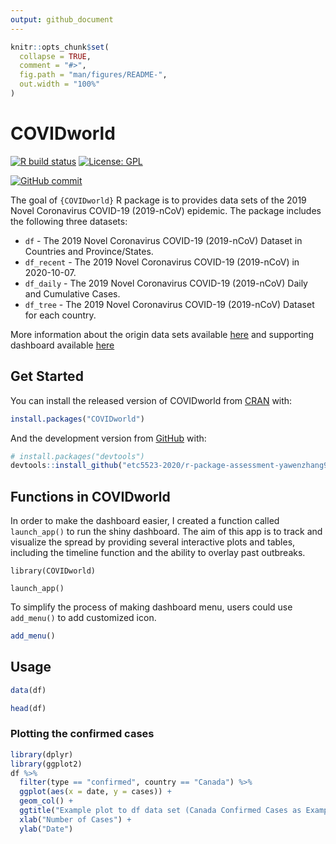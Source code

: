 ```yaml
---
output: github_document
---
```


<!-- README.md is generated from README.Rmd. Please edit that file -->

```r
knitr::opts_chunk$set(
  collapse = TRUE,
  comment = "#>",
  fig.path = "man/figures/README-",
  out.width = "100%"
)
```

# COVIDworld

<!-- badges: start -->
[![R build status](https://github.com/etc5523-2020/r-package-assessment-yawenzhang9701/workflows/R-CMD-check/badge.svg)](https://github.com/etc5523-2020/r-package-assessment-yawenzhang9701/actions)
[![License: GPL](https://img.shields.io/badge/License-GPL-3.svg)](http://www.gnu.org/licenses/gpl-3.0.en.html)

[![GitHub commit](https://img.shields.io/github/last-commit/etc5523-2020/r-package-assessment-yawenzhang9701)](https://github.com/etc5523-2020/r-package-assessment-yawenzhang9701/commit/master)

<!-- badges: end -->

The goal of `{COVIDworld}` R package is to provides data sets of the 2019 Novel Coronavirus COVID-19 (2019-nCoV) epidemic. The package includes the following three datasets:

- `df` - The 2019 Novel Coronavirus COVID-19 (2019-nCoV) Dataset in Countries and Province/States.
- `df_recent` - The 2019 Novel Coronavirus COVID-19 (2019-nCoV) in 2020-10-07.
- `df_daily` - The 2019 Novel Coronavirus COVID-19 (2019-nCoV) Daily and Cumulative Cases.
- `df_tree` - The 2019 Novel Coronavirus COVID-19 (2019-nCoV) Dataset for each country.

More information about the origin data sets available [here](https://coronavirus.jhu.edu/map.html) and supporting dashboard available [here](https://yawen.shinyapps.io/shiny-assessment-yawenzhang9701/)

## Get Started

You can install the released version of COVIDworld from [CRAN](https://CRAN.R-project.org) with:

``` r
install.packages("COVIDworld")
```

And the development version from [GitHub](https://github.com/) with:

``` r
# install.packages("devtools")
devtools::install_github("etc5523-2020/r-package-assessment-yawenzhang9701")
```

## Functions in COVIDworld

In order to make the dashboard easier, I created a function called `launch_app()` to run the shiny dashboard. The aim of this app is to track and visualize the spread by providing several interactive plots and tables, including the timeline function and the ability to overlay past outbreaks. 

```
library(COVIDworld)

launch_app()
```
To simplify the process of making dashboard menu, users could use `add_menu()` to add customized icon.  

``` r
add_menu()
```

## Usage

``` r
data(df)

head(df)
```

### Plotting the confirmed cases
```r
library(dplyr)
library(ggplot2)
df %>%
  filter(type == "confirmed", country == "Canada") %>%
  ggplot(aes(x = date, y = cases)) +
  geom_col() +
  ggtitle("Example plot to df data set (Canada Confirmed Cases as Example)") +
  xlab("Number of Cases") +
  ylab("Date")
```

